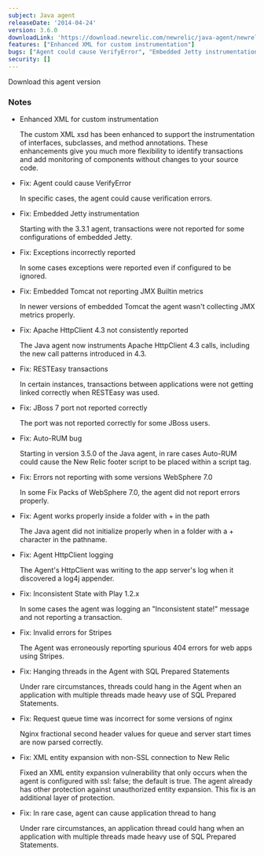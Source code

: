 ```yaml
---
subject: Java agent
releaseDate: '2014-04-24'
version: 3.6.0
downloadLink: 'https://download.newrelic.com/newrelic/java-agent/newrelic-agent/3.6.0/'
features: ["Enhanced XML for custom instrumentation"]
bugs: ["Agent could cause VerifyError", "Embedded Jetty instrumentation", "Exceptions incorrectly reported", "Embedded Tomcat not reporting JMX Builtin metrics", "Apache HttpClient 4.3 not consistently reported", "RESTEasy transactions", "JBoss 7 port not reported correctly", "Auto-RUM bug", "Errors not reporting with some versions WebSphere 7.0", "Agent works properly inside a folder with + in the path", "Agent HttpClient logging", "Inconsistent State with Play 1.2.x", "Invalid errors for Stripes", "Hanging threads in the Agent with SQL Prepared Statements", "Request queue time was incorrect for some versions of nginx", "XML entity expansion with non-SSL connection to New Relic", "Agent can cause application thread to hang"]
security: []
---
```

<ButtonGroup>
  <ButtonLink
    role="button"
    to="https://download.newrelic.com/newrelic/java-agent/newrelic-agent/3.6.0/"
    variant="primary"
  >
    Download this agent version
  </ButtonLink>
</ButtonGroup>

### Notes

* Enhanced XML for custom instrumentation

  The custom XML xsd has been enhanced to support the instrumentation of interfaces, subclasses, and method annotations. These enhancements give you much more flexibility to identify transactions and add monitoring of components without changes to your source code.
* Fix: Agent could cause VerifyError

  In specific cases, the agent could cause verification errors.
* Fix: Embedded Jetty instrumentation

  Starting with the 3.3.1 agent, transactions were not reported for some configurations of embedded Jetty.
* Fix: Exceptions incorrectly reported

  In some cases exceptions were reported even if configured to be ignored.
* Fix: Embedded Tomcat not reporting JMX Builtin metrics

  In newer versions of embedded Tomcat the agent wasn't collecting JMX metrics properly.
* Fix: Apache HttpClient 4.3 not consistently reported

  The Java agent now instruments Apache HttpClient 4.3 calls, including the new call patterns introduced in 4.3.
* Fix: RESTEasy transactions

  In certain instances, transactions between applications were not getting linked correctly when RESTEasy was used.
* Fix: JBoss 7 port not reported correctly

  The port was not reported correctly for some JBoss users.
* Fix: Auto-RUM bug

  Starting in version 3.5.0 of the Java agent, in rare cases Auto-RUM could cause the New Relic footer script to be placed within a script tag.
* Fix: Errors not reporting with some versions WebSphere 7.0

  In some Fix Packs of WebSphere 7.0, the agent did not report errors properly.
* Fix: Agent works properly inside a folder with + in the path

  The Java agent did not initialize properly when in a folder with a + character in the pathname.
* Fix: Agent HttpClient logging

  The Agent's HttpClient was writing to the app server's log when it discovered a log4j appender.
* Fix: Inconsistent State with Play 1.2.x

  In some cases the agent was logging an "Inconsistent state!" message and not reporting a transaction.
* Fix: Invalid errors for Stripes

  The Agent was erroneously reporting spurious 404 errors for web apps using Stripes.
* Fix: Hanging threads in the Agent with SQL Prepared Statements

  Under rare circumstances, threads could hang in the Agent when an application with multiple threads made heavy use of SQL Prepared Statements.
* Fix: Request queue time was incorrect for some versions of nginx

  Nginx fractional second header values for queue and server start times are now parsed correctly.
* Fix: XML entity expansion with non-SSL connection to New Relic

  Fixed an XML entity expansion vulnerability that only occurs when the agent is configured with ssl: false; the default is true. The agent already has other protection against unauthorized entity expansion. This fix is an additional layer of protection.
* Fix: In rare case, agent can cause application thread to hang

  Under rare circumstances, an application thread could hang when an application with multiple threads made heavy use of SQL Prepared Statements.
